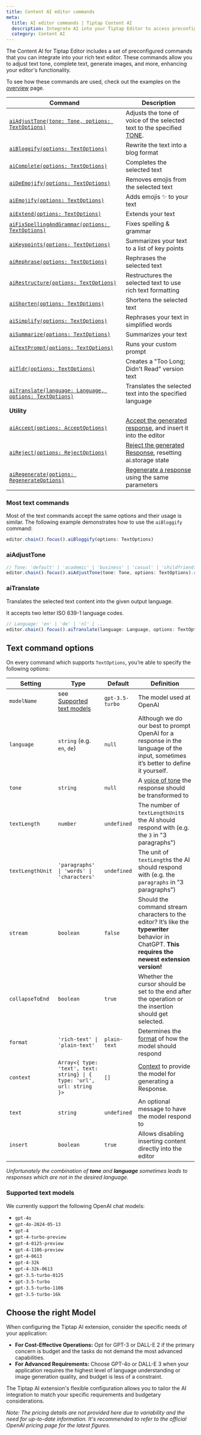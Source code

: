 ```yaml
---
title: Content AI editor commands
meta:
  title: AI editor commands | Tiptap Content AI
  description: Integrate AI into your Tiptap Editor to access preconfigured commands for text manipulation and image generation.
  category: Content AI
---
```


The Content AI for Tiptap Editor includes a set of preconfigured commands that you can integrate into your rich text editor. These commands allow you to adjust text tone, complete text, generate images, and more, enhancing your editor's functionality.

To see how these commands are used, check out the examples on the [overview](/content-ai/getting-started/overview) page.

| Command                                                                                                              | Description                                                                                                               |
| -------------------------------------------------------------------------------------------------------------------- | ------------------------------------------------------------------------------------------------------------------------- |
| [`aiAdjustTone(tone: Tone, options: TextOptions)`](#aiadjusttone)                                                    | Adjusts the tone of voice of the selected text to the specified [TONE](#aitone).                                          |
| [`aiBloggify(options: TextOptions)`](#most-text-commands)                                                            | Rewrite the text into a blog format                                                                                       |
| [`aiComplete(options: TextOptions)`](#most-text-commands)                                                            | Completes the selected text                                                                                               |
| [`aiDeEmojify(options: TextOptions)`](#most-text-commands)                                                           | Removes emojis from the selected text                                                                                     |
| [`aiEmojify(options: TextOptions)`](#most-text-commands)                                                             | Adds emojis ✨ to your text                                                                                               |
| [`aiExtend(options: TextOptions)`](#most-text-commands)                                                              | Extends your text                                                                                                         |
| [`aiFixSpellingAndGrammar(options: TextOptions)`](#most-text-commands)                                               | Fixes spelling & grammar                                                                                                  |
| [`aiKeypoints(options: TextOptions)`](#most-text-commands)                                                           | Summarizes your text to a list of key points                                                                              |
| [`aiRephrase(options: TextOptions)`](#most-text-commands)                                                            | Rephrases the selected text                                                                                               |
| [`aiRestructure(options: TextOptions)`](#most-text-commands)                                                         | Restructures the selected text to use rich text formatting                                                                |
| [`aiShorten(options: TextOptions)`](#most-text-commands)                                                             | Shortens the selected text                                                                                                |
| [`aiSimplify(options: TextOptions)`](#most-text-commands)                                                            | Rephrases your text in simplified words                                                                                   |
| [`aiSummarize(options: TextOptions)`](#most-text-commands)                                                           | Summarizes your text                                                                                                      |
| [`aiTextPrompt(options: TextOptions)`](#most-text-commands)                                                          | Runs your custom prompt                                                                                                   |
| [`aiTldr(options: TextOptions)`](#most-text-commands)                                                                | Creates a "Too Long; Didn't Read" version text                                                                            |
| [`aiTranslate(language: Language, options: TextOptions)`](#aitranslate)                                              | Translates the selected text into the specified language                                                                  |
| **Utility**                                                                                                          |
| [`aiAccept(options: AcceptOptions)`](/content-ai/capabilities/text-generation/manage-responses#aiaccept)             | [Accept the generated response](/content-ai/capabilities/text-generation/manage-responses), and insert it into the editor |
| [`aiReject(options: RejectOptions)`](/content-ai/capabilities/text-generation/manage-responses#aireject)             | [Reject the generated Response](/content-ai/capabilities/text-generation/manage-responses), resetting ai.storage state     |
| [`aiRegenerate(options: RegenerateOptions)`](/content-ai/capabilities/text-generation/manage-responses#airegenerate) | [Regenerate a response](/content-ai/capabilities/text-generation/manage-responses) using the same parameters              |

### Most text commands

Most of the text commands accept the same options and their usage is similar. The following example demonstrates how to use the `aiBloggify` command:

```js
editor.chain().focus().aiBloggify(options: TextOptions)
```

### aiAdjustTone

```js
// Tone: 'default' | 'academic' | 'business' | 'casual' | 'childfriendly' | 'confident' | 'conversational' | 'creative' | 'emotional' | 'excited' | 'formal' | 'friendly' | 'funny' | 'humorous' | 'informative' | 'inspirational' | 'memeify' | 'narrative' | 'objective' | 'persuasive' | 'poetic' | string
editor.chain().focus().aiAdjustTone(tone: Tone, options: TextOptions).run()
```

### aiTranslate

Translates the selected text content into the given output language.

It accepts two letter ISO 639-1 language codes.

```js
// Language: 'en' | 'de' | 'nl' | ...
editor.chain().focus().aiTranslate(language: Language, options: TextOptions).run()
```

## Text command options

On every command which supports `TextOptions`, you’re able to specify the following options:

| Setting          | Type                                                                   | Default         | Definition                                                                                                                                            |
| ---------------- | ---------------------------------------------------------------------- | --------------- | ----------------------------------------------------------------------------------------------------------------------------------------------------- |
| `modelName`      | see [Supported text models](#supported-text-models)                    | `gpt-3.5-turbo` | The model used at OpenAI                                                                                                                              |
| `language`       | `string` (e.g. `en`, `de`)                                             | `null`          | Although we do our best to prompt OpenAI for a response in the language of the input, sometimes it’s better to define it yourself.                    |
| `tone`           | `string`                                                               | `null`          | A [voice of tone](#ai-adjust-tone) the response should be transformed to                                                                              |
| `textLength`     | `number`                                                               | `undefined`     | The number of `textLengthUnit`s the AI should respond with (e.g. the `3` in "3 paragraphs")                                                           |
| `textLengthUnit` | `'paragraphs' \| 'words' \| 'characters'`                              | `undefined`     | The unit of `textLength`s the AI should respond with (e.g. the `paragraphs` in "3 paragraphs")                                                        |
| `stream`         | `boolean`                                                              | `false`         | Should the command stream characters to the editor? It’s like the **typewriter** behavior in ChatGPT. **This requires the newest extension version!** |
| `collapseToEnd`  | `boolean`                                                              | `true`          | Whether the cursor should be set to the end after the operation or the insertion should get selected.                                                 |
| `format`         | `'rich-text' \| 'plain-text'`                                          | `plain-text`    | Determines the [format](/content-ai/capabilities/text-generation/format) of how the model should respond                                              |
| `context`        | `Array<{ type: 'text', text: string} \| { type: 'url', url: string }>` | `[]`            | [Context](/content-ai/capabilities/text-generation/provide-context) to provide the model for generating a Response.                                   |
| `text`           | `string`                                                               | `undefined`     | An optional message to have the model respond to                                                                                                      |
| `insert`         | `boolean`                                                              | `true`          | Allows disabling inserting content directly into the editor                                                                                           |

_Unfortunately the combination of **tone** and **language** sometimes leads to responses which are not in the desired language._

### Supported text models

We currently support the following OpenAI chat models:

- `gpt-4o`
- `gpt-4o-2024-05-13`
- `gpt-4`
- `gpt-4-turbo-preview`
- `gpt-4-0125-preview`
- `gpt-4-1106-preview`
- `gpt-4-0613`
- `gpt-4-32k`
- `gpt-4-32k-0613`
- `gpt-3.5-turbo-0125`
- `gpt-3.5-turbo`
- `gpt-3.5-turbo-1106`
- `gpt-3.5-turbo-16k`

## Choose the right Model

When configuring the Tiptap AI extension, consider the specific needs of your application:

- **For Cost-Effective Operations:** Opt for GPT-3 or DALL-E 2 if the primary concern is budget and the tasks do not demand the most advanced capabilities.
- **For Advanced Requirements:** Choose GPT-4o or DALL-E 3 when your application requires the highest level of language understanding or image generation quality, and budget is less of a constraint.

The Tiptap AI extension's flexible configuration allows you to tailor the AI integration to match your specific requirements and budgetary considerations.

_Note: The pricing details are not provided here due to variability and the need for up-to-date information. It's recommended to refer to the official OpenAI pricing page for the latest figures._

